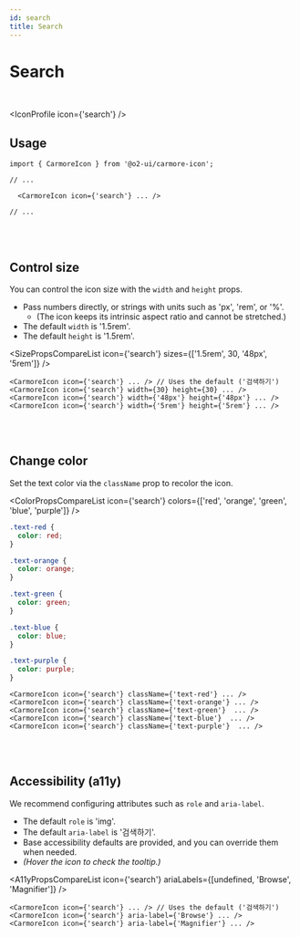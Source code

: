 ```yaml
---
id: search
title: Search
---
```




# Search

<br />

<IconProfile icon={'search'} />

## Usage

```tsx
import { CarmoreIcon } from '@o2-ui/carmore-icon';

// ...

  <CarmoreIcon icon={'search'} ... />

// ...
```

<br />
<br />

## Control size

You can control the icon size with the `width` and `height` props.

- Pass numbers directly, or strings with units such as 'px', 'rem', or '%'.
  - (The icon keeps its intrinsic aspect ratio and cannot be stretched.)
- The default `width` is '1.5rem'.
- The default `height` is '1.5rem'.

<SizePropsCompareList icon={'search'} sizes={['1.5rem', 30, '48px', '5rem']} />

```tsx
<CarmoreIcon icon={'search'} ... /> // Uses the default ('검색하기')
<CarmoreIcon icon={'search'} width={30} height={30} ... />
<CarmoreIcon icon={'search'} width={'48px'} height={'48px'} ... />
<CarmoreIcon icon={'search'} width={'5rem'} height={'5rem'} ... />
```

<br />
<br />

## Change color

Set the text color via the `className` prop to recolor the icon.

<ColorPropsCompareList icon={'search'} colors={['red', 'orange', 'green', 'blue', 'purple']} />

```css
.text-red {
  color: red;
}

.text-orange {
  color: orange;
}

.text-green {
  color: green;
}

.text-blue {
  color: blue;
}

.text-purple {
  color: purple;
}
```

```tsx
<CarmoreIcon icon={'search'} className={'text-red'} ... />
<CarmoreIcon icon={'search'} className={'text-orange'} ... />
<CarmoreIcon icon={'search'} className={'text-green'}  ... />
<CarmoreIcon icon={'search'} className={'text-blue'}  ... />
<CarmoreIcon icon={'search'} className={'text-purple'}  ... />
```

<br />
<br />

## Accessibility (a11y)

We recommend configuring attributes such as `role` and `aria-label`.

- The default `role` is 'img'.
- The default `aria-label` is '검색하기'.
- Base accessibility defaults are provided, and you can override them when needed.
- _(Hover the icon to check the tooltip.)_

<A11yPropsCompareList icon={'search'} ariaLabels={[undefined, 'Browse', 'Magnifier']} />

```tsx
<CarmoreIcon icon={'search'} ... /> // Uses the default ('검색하기')
<CarmoreIcon icon={'search'} aria-label={'Browse'} ... />
<CarmoreIcon icon={'search'} aria-label={'Magnifier'} ... />
```
